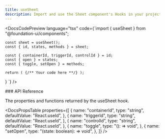 ```yaml
---
title: useSheet
description: Import and use the Sheet component's Hooks in your project.
---
```


<DocsCodePreview
  language="tsx"
  code={`import { useSheet } from "@foundation-ui/components";

    const sheet = useSheet();
    const { id, states, methods } = sheet;

    const { containerId, triggerId, controlId } = id;
    const { open } = states;
    const { toggle, setOpen } = methods;

    return ( {/** Your code here **/} );

}
`} />

<DocsSection className="m-y-large-10">
### API Reference

<DocsTextBlock>
  <p>The properties and functions returned by the useSheet hook.</p>
</DocsTextBlock>

</DocsSection>

<DocsPropsTable
  properties={[
    {
      name: "containerId",
      type: "string",
      defaultValue: "React.useId",
    },
    {
      name: "triggerId",
      type: "string",
      defaultValue: "React.useId",
    },
    {
      name: "controlId",
      type: "string",
      defaultValue: "React.useId",
    },
    {
      name: "toggle",
      type: "(): => void",
    },
    {
      name: "setOpen",
      type: "(state: boolean): => void",
    },
  ]}
/>

<DocsFooter
  prev="/docs/components-hooks/use-field"
  next="/docs/components-hooks/use-switch"
/>
